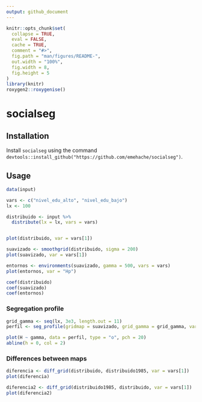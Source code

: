 ```yaml
---
output: github_document
---
```


<!-- README.md is generated from README.Rmd. Please edit that file -->

```r
knitr::opts_chunk$set(
  collapse = TRUE,
  eval = FALSE,
  cache = TRUE,
  comment = "#>",
  fig.path = "man/figures/README-",
  out.width = "100%",
  fig.width = 8,
  fig.height = 5
)
library(knitr)
roxygen2::roxygenise()
```


# socialseg

## Installation

Install `socialseg` using the command `devtools::install_github("https://github.com/emehache/socialseg")`.

## Usage

```r
data(input)

vars <- c("nivel_edu_alto", "nivel_edu_bajo")
lx <- 100

distribuido <- input %>% 
  distribute(lx = lx, vars = vars) 


plot(distribuido, var = vars[1])

suavizado <- smoothgrid(distribuido, sigma = 200)
plot(suavizado, var = vars[1])

entornos <- environments(suavizado, gamma = 500, vars = vars)
plot(entornos, var = "Hp")

coef(distribuido)
coef(suavizado)
coef(entornos)
```

### Segregation profile

```r
grid_gamma <- seq(lx, 3e3, length.out = 11)
perfil <- seg_profile(gridmap = suavizado, grid_gamma = grid_gamma, vars = vars)

plot(H ~ gamma, data = perfil, type = "o", pch = 20)
abline(h = 0, col = 2)

```

### Differences between maps

```r
diferencia <- diff_grid(distribuido, distribuido1985, var = vars[1])
plot(diferencia)

diferencia2 <- diff_grid(distribuido1985, distribuido, var = vars[1])
plot(diferencia2)

```

